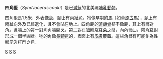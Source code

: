 {{Speciesbox 
| taxon = Syndyoceras cooki 
| authority = [[Erwin_Hinckly_Barbour|Barbour]], 1905
| image = Syndyoceras BW.jpg
| fossil_range ={{Fossil range|24.8|20.6}} 早[[中新世|中新世]]
}}
'''四角鹿'''（''Syndyoceras cooki''）是已[[滅絕|滅絕]]的北美洲[[哺乳動物|哺乳動物]]。

四角鹿長1.5米，外表像[[鹿|鹿]]，腳上有兩趾蹄。牠像早期的[[馬|馬]]（如[[草原古馬|草原古馬]]），腳上有兩趾向外及已經退化，且不會貼在地上。四角鹿的[[頭顱骨|頭顱骨]]卻不像鹿，其上有兩對角。鼻端上的第一對角角端開叉，第二對在[[眼睛|眼睛]]及[[耳朵|耳朵]]之間，向內彎曲，兩角互對形成一個半圓狀。牠的角像[[長頸鹿|長頸鹿]]的，表面上有[[皮膚|皮膚]]覆蓋。這些角很有可能作為性顯示及打鬥之用。
{{Taxonbar|from=Q2844148}}

[[Category:四角鹿科|S]]
[[Category:北美洲史前哺乳動物|S]]
[[Category:1905年描述的分类群|S]]
